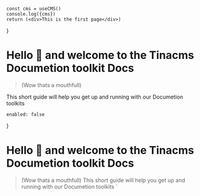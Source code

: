     const cms = useCMS()
    console.log({cms})
    return (<div>This is the first page</div>)
}

# Hello 👋  and welcome to the Tinacms Documetion toolkit Docs

> (Wow thats a mouthfull)

This short guide will help you get up and running with our Documetion toolkits

    enabled: false
}

# Hello 👋  and welcome to the Tinacms Documetion toolkit Docs
> (Wow thats a mouthfull)
This short guide will help you get up and running with our Documetion toolkits
`